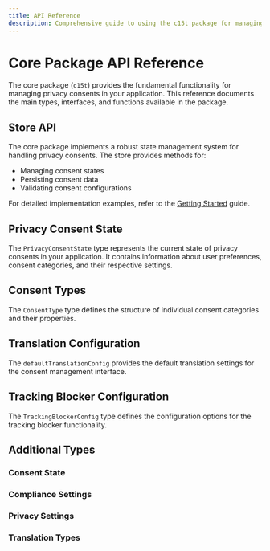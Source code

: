 ```yaml
---
title: API Reference
description: Comprehensive guide to using the c15t package for managing privacy consents.
---
```


# Core Package API Reference

The core package (`c15t`) provides the fundamental functionality for managing privacy consents in your application. This reference documents the main types, interfaces, and functions available in the package.

## Store API

The core package implements a robust state management system for handling privacy consents. The store provides methods for:

- Managing consent states
- Persisting consent data
- Validating consent configurations

For detailed implementation examples, refer to the [Getting Started](/docs/javascript/quickstart) guide.

## Privacy Consent State

The `PrivacyConsentState` type represents the current state of privacy consents in your application. It contains information about user preferences, consent categories, and their respective settings.

<auto-type-table path="../../node_modules/c15t/src/index.ts" name="PrivacyConsentState" />

## Consent Types

The `ConsentType` type defines the structure of individual consent categories and their properties.

<auto-type-table path="../../node_modules/c15t/src/index.ts" name="ConsentType" />

 ## Translation Configuration

The `defaultTranslationConfig` provides the default translation settings for the consent management interface.

<auto-type-table path="../../node_modules/c15t/src/index.ts" name="TranslationConfig" /> 

## Tracking Blocker Configuration

The `TrackingBlockerConfig` type defines the configuration options for the tracking blocker functionality.

<auto-type-table path="../../node_modules/c15t/src/index.ts" name="TrackingBlockerConfig" />

## Additional Types

### Consent State
<auto-type-table path="../../node_modules/c15t/src/index.ts" name="ConsentState" />

### Compliance Settings
<auto-type-table path="../../node_modules/c15t/src/index.ts" name="ComplianceSettings" />

### Privacy Settings
<auto-type-table path="../../node_modules/c15t/src/index.ts" name="PrivacySettings" />

### Translation Types
<auto-type-table path="../../node_modules/c15t/src/index.ts" name="TranslationConfig" />
<auto-type-table path="../../node_modules/c15t/src/index.ts" name="Translations" />

